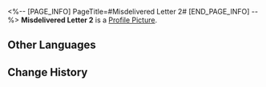 <%-- [PAGE_INFO]
PageTitle=#Misdelivered Letter 2#
[END_PAGE_INFO] --%>
{{Item Infobox
|id          = 140079
|image       = Item Misdelivered Letter 2.png
|type        = Mission Item
|invCategory = Missions
|rarity      = 3
|effect      = 
|description = An envelope found in Belobog.<br />The envelope reads: To Carlo Eyre, Room B03, Building 35, 6th Street, Administrative District.<br />Maybe someone in the Overworld can help you with this unsent letter.
}}
'''Misdelivered Letter 2''' is a [[Profile Picture]].

==Other Languages==
{{Other Languages
|en   = Misdelivered Letter 2
|zhs  = 未妥投的信封•二
|zht  = 未投遞的信封•二
|ja   = 届かなかった手紙 2
|ko   = 전해지지 못한 편지•2
|es   = Carta sin entregar (II)
|fr   = Lettre non livrée 2
|ru   = Недоставленное письмо II
|th   = จดหมายที่ไม่ได้ส่ง 2
|vi   = Bức Thư Chưa Gửi - 2
|de   = Nicht zugestellter Brief 2
|id   = Surat yang Tidak Terkirim 2
|pt   = Carta Não Entregue 2
}}

==Change History==
{{Change History|1.0}}